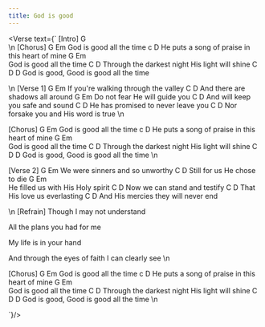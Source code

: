 ```yaml
---
title: God is good
---
```



<Verse text={`
[Intro]
G    
\n
[Chorus]
G					Em
God is good all the time
		  c						  D	
He puts a song of praise in this heart of mine
G					Em	
God is good all the time
C							  D
Through the darkest night His light will shine
	   C			 D			  D
God is good, Good is good all the time


\n
[Verse 1]
G							  Em
If you're walking through the valley
			  C			  D
And there are shadows all around
	   G			Em
Do not fear He will guide you
		 C				   D
And will keep you safe and sound
	   C				 D
He has promised to never leave you
	C				D
Nor forsake you and His word is true
\n

[Chorus]
G					Em
God is good all the time
		  c						  D	
He puts a song of praise in this heart of mine
G					Em	
God is good all the time
C							  D
Through the darkest night His light will shine
	   C			 D			  D
God is good, Good is good all the time
\n

[Verse 2]
G					   Em
We were sinners and so unworthy
		  C				 D
Still for us He chose to die
G						   Em		
He filled us with His Holy spirit
		   C			D
Now we can stand and testify
		 C				D
That His love us everlasting
			C					D
And His mercies they will never end


\n
[Refrain]
Though I may not understand

All the plans you had for me

My life is in your hand

And through the eyes of faith I can clearly see
\n

[Chorus]
G					Em
God is good all the time
		  c						  D	
He puts a song of praise in this heart of mine
G					Em	
God is good all the time
C							  D
Through the darkest night His light will shine
	   C			 D			  D
God is good, Good is good all the time
\n

`}/>
